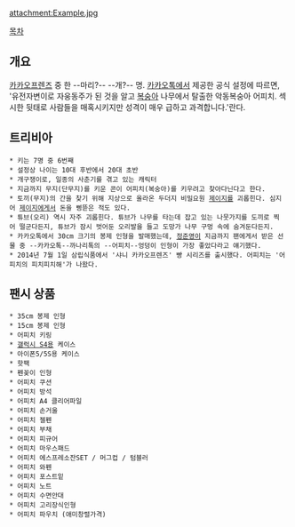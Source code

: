 attachment:Example.jpg

[[목차]]

== 개요 ==
[[카카오프렌즈]] 중 한 --마리?-- --개?-- 명.
[[카카오톡]]에서 제공한 공식 설정에 따르면, '유전자변이로 자웅동주가 된 것을 알고 [[복숭아]] 나무에서 탈출한 악동복숭아 어피치. 섹시한 뒷태로 사람들을 매혹시키지만 성격이 매우 급하고 과격합니다.'란다.
== 트리비아 ==
 * 키는 7명 중 6번째
 * 설정상 나이는 10대 후반에서 20대 초반
 * 개구쟁이로, 일종의 사춘기를 겪고 있는 캐릭터
 * 지금까지 무지(단무지)를 키운 콘이 어피치(복숭아)를 키우려고 찾아다닌다고 한다.
 * 토끼(무지)의 간을 찾기 위해 지상으로 올라온 두더지 비밀요원 [[제이지]]를 괴롭힌다. 심지어 [[제이지]]에게서 돈을 삥뜯은 적도 있다.
 * 튜브(오리) 역시 자주 괴롭힌다. 튜브가 나무를 타는데 잡고 있는 나뭇가지를 도끼로 찍어 떨군다든지, 튜브가 잠시 벗어둔 오리발을 들고 도망가 나무 구멍 속에 숨겨둔다든지.
 * 카카오톡에서 30cm 크기의 봉제 인형을 발매했는데, [[정준영]]이 지금까지 팬에게서 받은 선물 중 --카카오톡--까나리톡의 --어피치--엉덩이 인형이 가장 좋았다라고 얘기했다.
 * 2014년 7월 1일 삼립식품에서 '샤니 카카오프렌즈' 빵 시리즈를 출시했다. 어피치는 '어피치의 피치피치해'가 나왔다.
== 팬시 상품 ==
 * 35cm 봉제 인형
 * 15cm 봉제 인형
 * 어피치 키링
 * [[갤럭시 S4]]용 케이스
 * 아이폰5/5S용 케이스
 * 핫팩
 * 펜꽂이 인형
 * 어피치 쿠션
 * 어피치 방석
 * 어피치 A4 클리어파일
 * 어피치 손거울
 * 어피치 젤펜
 * 어피치 부채
 * 어피치 피규어 
 * 어피치 마우스패드
 * 어피치 에스프레소잔SET / 머그컵 / 텀블러
 * 어피치 와펜
 * 어피치 포스트잍
 * 어피치 노트 
 * 어피치 수면안대
 * 어피치 고리장식인형
 * 어피치 파우치 (애미창렬가격)
